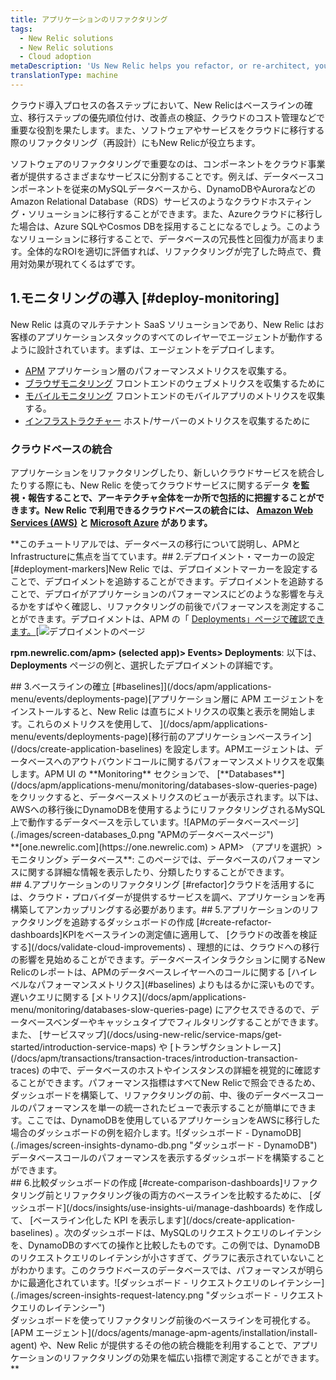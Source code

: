 ```yaml
---
title: アプリケーションのリファクタリング
tags:
  - New Relic solutions
  - New Relic solutions
  - Cloud adoption
metaDescription: 'Us New Relic helps you refactor, or re-architect, your software and services when you migrate them to the cloud.'
translationType: machine
---
```


クラウド導入プロセスの各ステップにおいて、New Relicはベースラインの確立、移行ステップの優先順位付け、改善点の検証、クラウドのコスト管理などで重要な役割を果たします。また、ソフトウェアやサービスをクラウドに移行する際のリファクタリング（再設計）にもNew Relicが役立ちます。

ソフトウェアのリファクタリングで重要なのは、コンポーネントをクラウド事業者が提供するさまざまなサービスに分割することです。例えば、データベースコンポーネントを従来のMySQLデータベースから、DynamoDBやAuroraなどのAmazon Relational Database（RDS）サービスのようなクラウドホスティング・ソリューションに移行することができます。また、Azureクラウドに移行した場合は、Azure SQLやCosmos DBを採用することになるでしょう。このようなソリューションに移行することで、データベースの冗長性と回復力が高まります。全体的なROIを適切に評価すれば、リファクタリングが完了した時点で、費用対効果が現れてくるはずです。

## 1.モニタリングの導入 [#deploy-monitoring]

New Relic は真のマルチテナント SaaS ソリューションであり、New Relic はお客様のアプリケーションスタックのすべてのレイヤーでエージェントが動作するように設計されています。まずは、エージェントをデプロイします。

* [APM](/docs/apm) アプリケーション層のパフォーマンスメトリクスを収集する。
* [ブラウザモニタリング](/docs/browser) フロントエンドのウェブメトリクスを収集するために
* [モバイルモニタリング](/docs/mobile-monitoring) フロントエンドのモバイルアプリのメトリクスを収集する。
* [インフラストラクチャー](/docs/infrastructure) ホスト/サーバーのメトリクスを収集するために

### クラウドベースの統合

アプリケーションをリファクタリングしたり、新しいクラウドサービスを統合したりする際にも、New Relic を使ってクラウドサービスに関するデータ **を監視・報告することで、アーキテクチャ全体を一か所で包括的に把握することができます。New Relic で利用できるクラウドベースの統合には、 [Amazon Web Services (AWS)](/docs/infrastructure/amazon-integrations/aws-integrations-list) と [Microsoft Azure](/docs/infrastructure/microsoft-azure-integrations/azure-integrations-list) があります。**

**このチュートリアルでは、データベースの移行について説明し、APMとInfrastructureに焦点を当てています。## 2.デプロイメント・マーカーの設定 [#deployment-markers]New Relic では、デプロイメントマーカーを設定することで、デプロイメントを追跡することができます。デプロイメントを追跡することで、デプロイがアプリケーションのパフォーマンスにどのような影響を与えるかをすばやく確認し、リファクタリングの前後でパフォーマンスを測定することができます。デプロイメントは、APM の「 [Deployments」ページで確認できます。](/docs/apm/applications-menu/events/deployments-page)[![デプロイメントのページ](./images/screen-deployments-page.png "デプロイメントのページ")<figcaption>
  **rpm.newrelic.com/apm> (selected app)> Events> Deployments**: 以下は、 **Deployments** ページの例と、選択したデプロイメントの詳細です。
</figcaption>## 3.ベースラインの確立 [#baselines]](/docs/apm/applications-menu/events/deployments-page)[アプリケーション層に APM エージェントをインストールすると、New Relic は直ちにメトリクスの収集と表示を開始します。これらのメトリクスを使用して、 ](/docs/apm/applications-menu/events/deployments-page)[移行前のアプリケーションベースライン](/docs/create-application-baselines) を設定します。APMエージェントは、データベースへのアウトバウンドコールに関するパフォーマンスメトリクスを収集します。APM UI の **Monitoring** セクションで、 [**Databases**](/docs/apm/applications-menu/monitoring/databases-slow-queries-page) をクリックすると、データベースメトリクスのビューが表示されます。以下は、AWSへの移行後にDynamoDBを使用するようにリファクタリングされるMySQL上で動作するデータベースを示しています。![APMのデータベースページ](./images/screen-databases_0.png "APMのデータベースページ")<figcaption>
  **[one.newrelic.com](https://one.newrelic.com) > APM> （アプリを選択）> モニタリング> データベース**: このページでは、データベースのパフォーマンスに関する詳細な情報を表示したり、分類したりすることができます。
</figcaption>## 4.アプリケーションのリファクタリング [#refactor]クラウドを活用するには、クラウド・プロバイダーが提供するサービスを調べ、アプリケーションを再構築してアンカップリングする必要があります。## 5.アプリケーションのリファクタリングを追跡するダッシュボードの作成 [#create-refactor-dashboards]KPIをベースラインの測定値に適用して、 [クラウドの改善を検証する](/docs/validate-cloud-improvements) 、理想的には、クラウドへの移行の影響を見始めることができます。データベースインタラクションに関するNew Relicのレポートは、APMのデータベースレイヤーへのコールに関する [ハイレベルなパフォーマンスメトリクス](#baselines) よりもはるかに深いものです。遅いクエリに関する [メトリクス](/docs/apm/applications-menu/monitoring/databases-slow-queries-page) にアクセスできるので、データベースベンダーやキャッシュタイプでフィルタリングすることができます。また、 [サービスマップ](/docs/using-new-relic/service-maps/get-started/introduction-service-maps) や [トランザクショントレース](/docs/apm/transactions/transaction-traces/introduction-transaction-traces) の中で、データベースのホストやインスタンスの詳細を視覚的に確認することができます。パフォーマンス指標はすべてNew Relicで照会できるため、ダッシュボードを構築して、リファクタリングの前、中、後のデータベースコールのパフォーマンスを単一の統一されたビューで表示することが簡単にできます。ここでは、DynamoDBを使用しているアプリケーションをAWSに移行した場合のダッシュボードの例を紹介します。![ダッシュボード - DynamoDB](./images/screen-insights-dynamo-db.png "ダッシュボード - DynamoDB")<figcaption>
  データベースコールのパフォーマンスを表示するダッシュボードを構築することができます。
</figcaption>## 6.比較ダッシュボードの作成 [#create-comparison-dashboards]リファクタリング前とリファクタリング後の両方のベースラインを比較するために、 [ダッシュボード](/docs/insights/use-insights-ui/manage-dashboards) を作成して、 [ベースライン化した KPI を表示します](/docs/create-application-baselines) 。次のダッシュボードは、MySQLのリクエストクエリのレイテンシを、DynamoDBのすべての操作と比較したものです。この例では、DynamoDBのリクエストクエリのレイテンシが小さすぎて、グラフに表示されていないことがわかります。このクラウドベースのデータベースでは、パフォーマンスが明らかに最適化されています。![ダッシュボード - リクエストクエリのレイテンシー](./images/screen-insights-request-latency.png "ダッシュボード - リクエストクエリのレイテンシー")<figcaption>
  ダッシュボードを使ってリファクタリング前後のベースラインを可視化する。
</figcaption>[APM エージェント](/docs/agents/manage-apm-agents/installation/install-agent) や、New Relic が提供するその他の統合機能を利用することで、アプリケーションのリファクタリングの効果を幅広い指標で測定することができます。**